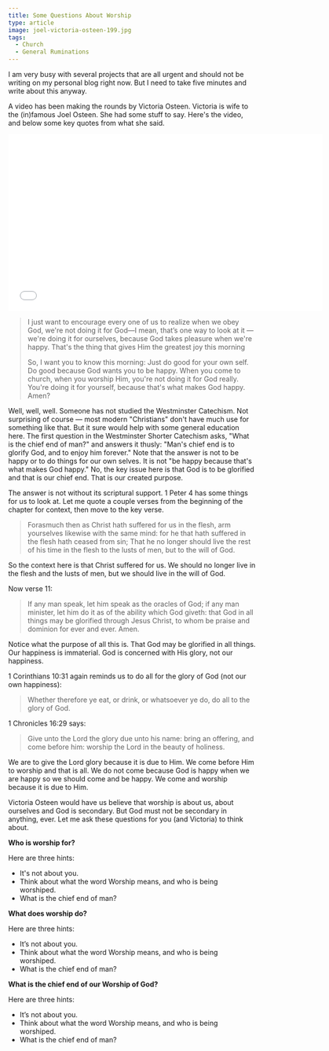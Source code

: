 ```yaml
---
title: Some Questions About Worship
type: article
image: joel-victoria-osteen-199.jpg
tags:
  - Church
  - General Ruminations
---
```


I am very busy with several projects that are all urgent and should not be writing on my personal blog right now. But I need to take five minutes and write about this anyway.

A video has been making the rounds by Victoria Osteen. Victoria is wife to the (in)famous Joel Osteen. She had some stuff to say. Here's the video, and below some key quotes from what she said.

<iframe allowfullscreen="" frameborder="0" height="360" src="//www.youtube.com/embed/koIBkYl0cHk" width="640"></iframe>

> I just want to encourage every one of us to realize when we obey God, we're not doing it for God—I mean, that’s one way to look at it — we're doing it for ourselves, because God takes pleasure when we're happy. That's the thing that gives Him the greatest joy this morning
>
> So, I want you to know this morning: Just do good for your own self. Do good because God wants you to be happy. When you come to church, when you worship Him, you're not doing it for God really. You're doing it for yourself, because that's what makes God happy. Amen?

Well, well, well. Someone has not studied the Westminster Catechism. Not surprising of course — most modern "Christians" don't have much use for something like that. But it sure would help with some general education here. The first question in the Westminster Shorter Catechism asks, "What is the chief end of man?" and answers it thusly: "Man's chief end is to glorify God, and to enjoy him forever." Note that the answer is not to be happy or to do things for our own selves. It is not "be happy because that's what makes God happy." No, the key issue here is that God is to be glorified and that is our chief end. That is our created purpose.

The answer is not without its scriptural support. 1 Peter 4 has some things for us to look at. Let me quote a couple verses from the beginning of the chapter for context, then move to the key verse.

> Forasmuch then as Christ hath suffered for us in the flesh, arm yourselves likewise with the same mind: for he that hath suffered in the flesh hath ceased from sin; That he no longer should live the rest of his time in the flesh to the lusts of men, but to the will of God.

So the context here is that Christ suffered for us. We should no longer live in the flesh and the lusts of men, but we should live in the will of God.

Now verse 11:

> If any man speak, let him speak as the oracles of God; if any man minister, let him do it as of the ability which God giveth: that God in all things may be glorified through Jesus Christ, to whom be praise and dominion for ever and ever. Amen.

Notice what the purpose of all this is. That God may be glorified in all things. Our happiness is immaterial. God is concerned with His glory, not our happiness.

1 Corinthians 10:31 again reminds us to do all for the glory of God (not our own happiness):

> Whether therefore ye eat, or drink, or whatsoever ye do, do all to the glory of God.

1 Chronicles 16:29 says:

> Give unto the Lord the glory due unto his name: bring an offering, and come before him: worship the Lord in the beauty of holiness.

We are to give the Lord glory because it is due to Him. We come before Him to worship and that is all. We do not come because God is happy when we are happy so we should come and be happy. We come and worship because it is due to Him.

Victoria Osteen would have us believe that worship is about us, about ourselves and God is secondary. But God must not be secondary in anything, ever. Let me ask these questions for you (and Victoria) to think about.

**Who is worship for?**

Here are three hints:

-   It's not about you.
-   Think about what the word Worship means, and who is being worshiped.
-   What is the chief end of man?

**What does worship do?**

Here are three hints:

-   It’s not about you.
-   Think about what the word Worship means, and who is being worshiped.
-   What is the chief end of man?

**What is the chief end of our Worship of God?**

Here are three hints:

-   It’s not about you.
-   Think about what the word Worship means, and who is being worshiped.
-   What is the chief end of man?
